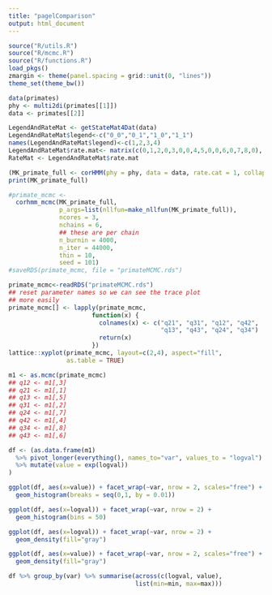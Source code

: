 ```yaml
---
title: "pagelComparison"
output: html_document
---
```


```r
source("R/utils.R")
source("R/mcmc.R")
source("R/functions.R")
load_pkgs()
zmargin <- theme(panel.spacing = grid::unit(0, "lines"))
theme_set(theme_bw())
```

```r
data(primates)
phy <- multi2di(primates[[1]])
data <- primates[[2]]
```

```r
LegendAndRateMat <- getStateMat4Dat(data)
LegendAndRateMat$legend<-c("0_0","0_1","1_0","1_1")
names(LegendAndRateMat$legend)<-c(1,2,3,4)
LegendAndRateMat$rate.mat<- matrix(c(0,1,2,0,3,0,0,4,5,0,0,6,0,7,8,0), nrow = 4, dimnames = list(c("(1)","(2)","(3)","(4)"), c("(1)","(2)","(3)","(4)")))
RateMat <- LegendAndRateMat$rate.mat
```

```r
(MK_primate_full <- corHMM(phy = phy, data = data, rate.cat = 1, collapse = FALSE, rate.mat = RateMat))
print(MK_primate_full)
```

```r
#primate_mcmc <- 
  corhmm_mcmc(MK_primate_full,
              p_args=list(nllfun=make_nllfun(MK_primate_full)),
              ncores = 3,
              nchains = 6,
              ## these are per chain
              n_burnin = 4000,
              n_iter = 44000,
              thin = 10,
              seed = 101)
#saveRDS(primate_mcmc, file = "primateMCMC.rds")

primate_mcmc<-readRDS("primateMCMC.rds")
## reset parameter names so we can see the trace plot
## more easily
primate_mcmc[] <- lapply(primate_mcmc,
                       function(x) { 
                         colnames(x) <- c("q21", "q31", "q12", "q42",
                                          "q13", "q43", "q24", "q34")
                         return(x)
                       })
lattice::xyplot(primate_mcmc, layout=c(2,4), aspect="fill",
                as.table = TRUE)
```

```r
m1 <- as.mcmc(primate_mcmc)
## q12 <- m1[,3]
## q21 <- m1[,1]
## q13 <- m1[,5]
## q31 <- m1[,2]
## q24 <- m1[,7]
## q42 <- m1[,4]
## q34 <- m1[,8]
## q43 <- m1[,6]

df <- (as.data.frame(m1)
  %>% pivot_longer(everything(), names_to="var", values_to = "logval")
  %>% mutate(value = exp(logval))
)

ggplot(df, aes(x=value)) + facet_wrap(~var, nrow = 2, scales="free") +
  geom_histogram(breaks = seq(0,1, by = 0.01))

ggplot(df, aes(x=logval)) + facet_wrap(~var, nrow = 2) +
  geom_histogram(bins = 50)

ggplot(df, aes(x=logval)) + facet_wrap(~var, nrow = 2) +
  geom_density(fill="gray")

ggplot(df, aes(x=value)) + facet_wrap(~var, nrow = 2, scales="free") +
  geom_density(fill="gray")

df %>% group_by(var) %>% summarise(across(c(logval, value),
                                   list(min=min, max=max)))

```
